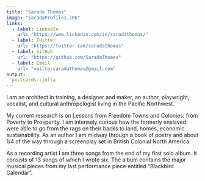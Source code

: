 ```yaml
---
title: "Sarada Thomas"
image: "SaradaProfile1.JPG"
links:
  - label: LinkedIn
    url: "https://www.linkedin.com/in/saradathomas/"
  - label: Twitter
    url: "https://twitter.com/saradathomas"
  - label: GitHub
    url: "https://github.com/SaradaThomas"
  - label: Email
    url: "mailto:saradathomas@gmail.com"
output:
  postcards::jolla
---
```

 
I am an architect in training, a designer and maker, an author, playwright, vocalist, and cultural anthropologist living in the Pacific Northwest.

My current research is on Lessons from Freedom Towns and Colonies: from Poverty to Prosperity. I am intensely curious how the formerly enslaved were able to go from the rags on their backs to land, homes, economic sustainability.
As an author I am midway through a book of poetry and about 1/4 of the way through a screenplay set in British Colonial North America.

As a recording artist I am three songs from the end of my first solo album. It consists of 13 songs of which I wrote six. The album contains the major musical pieces from my last performance piece entitled "Blackbird Calendar".



